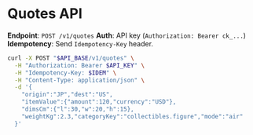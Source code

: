 # Quotes API

**Endpoint**: `POST /v1/quotes`
**Auth**: API key (`Authorization: Bearer ck_...`)
**Idempotency**: Send `Idempotency-Key` header.

```bash
curl -X POST "$API_BASE/v1/quotes" \
  -H "Authorization: Bearer $API_KEY" \
  -H "Idempotency-Key: $IDEM" \
  -H "Content-Type: application/json" \
  -d '{
    "origin":"JP","dest":"US",
    "itemValue":{"amount":120,"currency":"USD"},
    "dimsCm":{"l":30,"w":20,"h":15},
    "weightKg":2.3,"categoryKey":"collectibles.figure","mode":"air"
  }'
